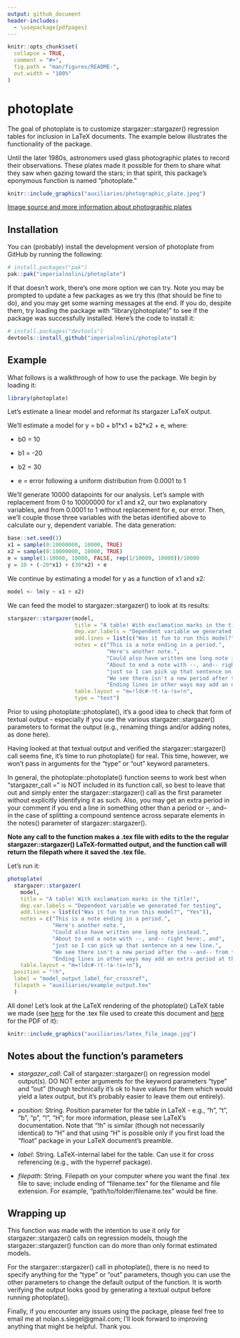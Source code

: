 ```yaml
---
output: github_document
header-includes:
  - \usepackage{pdfpages}
---
```


<!-- README.md is generated from README.Rmd. Please edit that file -->

```r
knitr::opts_chunk$set(
  collapse = TRUE,
  comment = "#>",
  fig.path = "man/figures/README-",
  out.width = "100%"
)
```

# photoplate

<!-- badges: start -->
<!-- badges: end -->

The goal of photoplate is to customize stargazer::stargazer() regression tables for inclusion in LaTeX documents. The example below illustrates the functionality of the package.

Until the later 1980s, astronomers used glass photographic plates to record their observations. These plates made it possible for them to share what they saw when gazing toward the stars; in that spirit, this package's eponymous function is named "photoplate."

```r
knitr::include_graphics("auxiliaries/photographic_plate.jpeg")
```
[Image source and more information about photographic plates](https://www.smithsonianmag.com/science-nature/obsolete-art-mapping-skies-glass-plates-can-still-teach-us-180971890/)


## Installation

You can (probably) install the development version of photoplate from GitHub by running the following:

```r
# install.packages("pak")
pak::pak("imperialnolini/photoplate")
```

If that doesn't work, there's one more option we can try. Note you may be prompted to update a few packages as we try this (that should be fine to do), and you may get some warning messages at the end. If you do, despite them, try loading the package with "library(photoplate)" to see if the package was successfully installed. Here's the code to install it:

```r
# install.packages("devtools")
devtools::install_github("imperialnolini/photoplate")
```


## Example

What follows is a walkthrough of how to use the package. We begin by loading it:

```r
library(photoplate)
```


Let's estimate a linear model and reformat its stargazer LaTeX output.

We'll estimate a model for y = b0 + b1\*x1 + b2\*x2 + e, where:

  * b0 = 10
  
  * b1 = -20
  
  * b2 = 30
  
  * e = error following a uniform distribution from 0.0001 to 1
  
 
We'll generate 10000 datapoints for our analysis. Let's sample with replacement from 0 to 10000000 for x1 and x2, our two explanatory variables, and from 0.0001 to 1 without replacement for e, our error. Then, we'll couple those three variables with the betas identified above to calculate our y, dependent variable. The data generation:
```r
base::set.seed(1)
x1 = sample(0:10000000, 10000, TRUE)
x2 = sample(0:10000000, 10000, TRUE)
e = sample(1:10000, 10000, FALSE, rep(1/10000, 10000))/10000
y = 10 + (-20*x1) + (30*x2) + e
```

We continue by estimating a model for y as a function of x1 and x2:
```r
model <- lm(y ~ x1 + x2)
```

We can feed the model to stargazer::stargazer() to look at its results:
```r
stargazer::stargazer(model,
                     title = "A table! With exclamation marks in the title!",
                     dep.var.labels = "Dependent variable we generated for testing",
                     add.lines = list(c("Was it fun to run this model?", "Yes")),
                     notes = c("This is a note ending in a period.",
                               "Here's another note.",
                               "Could also have written one long note instead.",
                               "About to end a note with --, and-- right here:, and",
                               "just so I can pick up that sentence on a new line.",
                               "We see there isn't a new period after the --and-- from that line.",
                               "Ending lines in other ways may add an extra period at the end."),
                     table.layout = "m=!ldc#-!t-!a-!s=!n",
                     type = "text")
```

Prior to using photoplate::photoplate(), it's a good idea to check that form of textual output - especially if you use the various stargazer::stargazer() parameters to format the output (e.g., renaming things and/or adding notes, as done here).

Having looked at that textual output and verified the stargazer::stargazer() call seems fine, it's time to run photoplate() for real. This time, however, we won't pass in arguments for the "type" or "out" keyword parameters.

In general, the photoplate::photoplate() function seems to work best when "stargazer_call = "  is NOT included in its function call, so best to leave that out and simply enter the stargazer::stargazer() call as the first parameter without explicitly identifying it as such. Also, you may get an extra period in your comment if you end a line in something other than a period or --, and-- in the case of splitting a compound sentence across separate elements in the notes() parameter of stargazer::stargazer().

**Note any call to the function makes a .tex file with edits to the the regular stargazer::stargazer() LaTeX-formatted output, and the function call will return the filepath where it saved the .tex file.**

Let's run it:
```r
photoplate(
  stargazer::stargazer(
    model,
    title = "A table! With exclamation marks in the title!",
    dep.var.labels = "Dependent variable we generated for testing",
    add.lines = list(c("Was it fun to run this model?", "Yes")),
    notes = c("This is a note ending in a period.",
              "Here's another note.",
              "Could also have written one long note instead.",
              "About to end a note with --, and-- right here:, and",
              "just so I can pick up that sentence on a new line.",
              "We see there isn't a new period after the --and-- from that line.",
              "Ending lines in other ways may add an extra period at the end."),
    table.layout = "m=!ldc#-!t-!a-!s=!n"),
  position = "!h",
  label = "model_output_label_for_crossref",
  filepath = "auxiliaries/example_output.tex"
  )
```

All done! Let's look at the LaTeX rendering of the photoplate() LaTeX table we made (see [here](auxiliaries/latex_file.tex) for the .tex file used to create this document and [here](auxiliaries/latex_file.pdf) for the PDF of it):

```r
knitr::include_graphics("auxiliaries/latex_file_image.jpg")
```



## Notes about the function's parameters

* *stargazer_call*: Call of stargazer::stargazer() on regression model output(s). DO NOT enter arguments for the keyword parameters "type" and "out" (though technically it's ok to have values for them which would yield a latex output, but it's probably easier to leave them out entirely).

* *position*: String. Position parameter for the table in LaTeX - e.g., "h", "t", "b", "p", "!", "H"; for more information, please see LaTeX's documentation. Note that "!h" is similar (though not necessarily identical) to "H" and that using "H" is possible only if you first load the "float" package in your LaTeX document's preamble.

* *label*: String. LaTeX-internal label for the table. Can use it for cross referencing (e.g., with the hyperref package).

* *filepath*: String. Filepath on your computer where you want the final .tex file to save; include ending of "filename.tex" for the filename and file extension. For example, "path/to/folder/filename.tex" would be fine.


## Wrapping up

This function was made with the intention to use it only for stargazer::stargazer() calls on regression models, though the stargazer::stargazer() function can do more than only format estimated models.

For the stargazer::stargazer() call in photoplate(), there is no need to specify anything for the "type" or "out" parameters, though you can use the other parameters to change the default output of the function. It is worth verifying the output looks good by generating a textual output before running photoplate().

Finally, if you encounter any issues using the package, please feel free to email me at nolan.s.siegel@gmail.com; I'll look forward to improving anything that might be helpful. Thank you.
